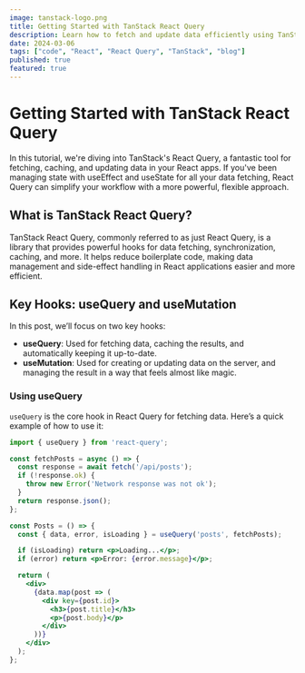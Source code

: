 ```yaml
---
image: tanstack-logo.png
title: Getting Started with TanStack React Query
description: Learn how to fetch and update data efficiently using TanStack React Query with useQuery and useMutation.
date: 2024-03-06
tags: ["code", "React", "React Query", "TanStack", "blog"]
published: true
featured: true
---
```


# Getting Started with TanStack React Query

In this tutorial, we're diving into TanStack's React Query, a fantastic tool for fetching, caching, and updating data in your React apps. If you've been managing state with useEffect and useState for all your data fetching, React Query can simplify your workflow with a more powerful, flexible approach.

## What is TanStack React Query?

TanStack React Query, commonly referred to as just React Query, is a library that provides powerful hooks for data fetching, synchronization, caching, and more. It helps reduce boilerplate code, making data management and side-effect handling in React applications easier and more efficient.

## Key Hooks: useQuery and useMutation

In this post, we’ll focus on two key hooks:
- **useQuery**: Used for fetching data, caching the results, and automatically keeping it up-to-date.
- **useMutation**: Used for creating or updating data on the server, and managing the result in a way that feels almost like magic.

### Using useQuery

`useQuery` is the core hook in React Query for fetching data. Here’s a quick example of how to use it:

```jsx
import { useQuery } from 'react-query';

const fetchPosts = async () => {
  const response = await fetch('/api/posts');
  if (!response.ok) {
    throw new Error('Network response was not ok');
  }
  return response.json();
};

const Posts = () => {
  const { data, error, isLoading } = useQuery('posts', fetchPosts);

  if (isLoading) return <p>Loading...</p>;
  if (error) return <p>Error: {error.message}</p>;

  return (
    <div>
      {data.map(post => (
        <div key={post.id}>
          <h3>{post.title}</h3>
          <p>{post.body}</p>
        </div>
      ))}
    </div>
  );
};
